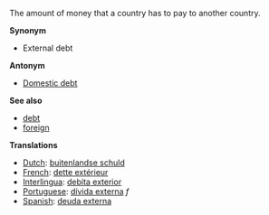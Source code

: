 The amount of money that a country has to pay to another country.

'''Synonym'''

* External debt

'''Antonym'''

* [[Domestic debt]]

'''See also'''

* [[debt]]
* [[foreign]]

'''Translations'''

*[[Dutch]]: [[buitenlandse schuld]]
*[[French]]: [[dette extérieur]]
*[[Interlingua]]: [[debita exterior]]
*[[Portuguese]]: [[dívida externa]] ''f''
*[[Spanish]]: [[deuda externa]]